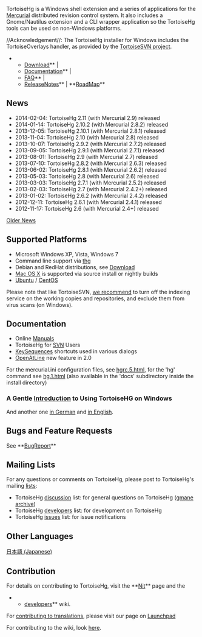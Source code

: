 [[http://tortoisehg.bitbucket.org/|{{http://tortoisehg.bitbucket.org/css/img/logo.png|TortoiseHg Website}}]]


TortoiseHg is a Windows shell extension and a series of applications for
the [[http://mercurial.selenic.com|Mercurial]] distributed
revision control system. It also includes a Gnome/Nautilus extension and a CLI
wrapper application so the TortoiseHg tools can be used on non-Windows
platforms.

//Acknowledgement//: The TortoiseHg installer for Windows includes the TortoiseOverlays handler, as provided by the [[http://tortoisesvn.net|TortoiseSVN project]].

**[[http://tortoisehg.bitbucket.org/download/index.html|Download]]** | 
**[[http://tortoisehg.bitbucket.org/docs.html|Documentation]]** |
**[[http://tortoisehg.bitbucket.org/manual/2.10/faq.html|FAQ]]** |
**[[ReleaseNotes]]** |  **[[RoadMap]]**

== News ==

* 2014-02-04: TortoiseHg 2.11 (with Mercurial 2.9) released
* 2014-01-14: TortoiseHg 2.10.2 (with Mercurial 2.8.2) released
* 2013-12-05: TortoiseHg 2.10.1 (with Mercurial 2.8.1) released
* 2013-11-04: TortoiseHg 2.10 (with Mercurial 2.8) released
* 2013-10-07: TortoiseHg 2.9.2 (with Mercurial 2.7.2) released
* 2013-09-05: TortoiseHg 2.9.1 (with Mercurial 2.7.1) released
* 2013-08-01: TortoiseHg 2.9 (with Mercurial 2.7) released
* 2013-07-10: TortoiseHg 2.8.2 (with Mercurial 2.6.3) released
* 2013-06-02: TortoiseHg 2.8.1 (with Mercurial 2.6.2) released
* 2013-05-03: TortoiseHg 2.8 (with Mercurial 2.6) released
* 2013-03-03: TortoiseHg 2.7.1 (with Mercurial 2.5.2) released
* 2013-02-03: TortoiseHg 2.7 (with Mercurial 2.4.2+) released
* 2013-01-02: TortoiseHg 2.6.2 (with Mercurial 2.4.2) released
* 2012-12-11: TortoiseHg 2.6.1 (with Mercurial 2.4.1) released
* 2012-11-17: TortoiseHg 2.6 (with Mercurial 2.4+) released

[[OldNews|Older News]]


== Supported Platforms ==

* Microsoft Windows XP, Vista, Windows 7
* Command line support via [[thg]]
* Debian and RedHat distributions, see [[http://tortoisehg.bitbucket.org/download/index.html|Download]]
* [[developers/MacOSX|Mac OS X]] is supported via source install or nightly builds
* [[Ubuntu]] / [[CentOS]]

Please note that like TortoiseSVN, [[http://www.selenic.com/pipermail/mercurial/2010-January/029680.html|we recommend]] to turn off the indexing service on the working copies and repositories, and exclude them from virus scans (on Windows).

== Documentation ==

* Online [[http://tortoisehg.bitbucket.org/docs.html|Manuals]]
* TortoiseHg for [[SVN]] Users
* [[KeySequences]] shortcuts used in various dialogs
* [[OpenAtLine]] new feature in 2.0

For the mercurial.ini configuration files, see [[http://www.selenic.com/mercurial/hgrc.5.html|hgrc.5.html]], for the 'hg' command see [[http://www.selenic.com/mercurial/hg.1.html|hg.1.html]]
(also available in the 'docs' subdirectory inside the install directory)

=== A Gentle [[http://tortoisehg.readthedocs.org/en/latest/quick.html|Introduction]] to Using TortoiseHG on Windows ===

And another one [[http://draketo.de/licht/freie-software/mercurial/kurze-einf-hrung-mercurial-und-tortoisehg|in German]] and [[http://draketo.de/light/english/mercurial/short-introduction-mercurial-tortoisehg|in English]]. 

== Bugs and Feature Requests ==

See **[[BugReport]]**

== Mailing Lists ==

For any questions or comments on TortoiseHg, please post to TortoiseHg's mailing [[http://sourceforge.net/mail/?group_id=199155|lists]]:

* TortoiseHg [[https://lists.sourceforge.net/lists/listinfo/tortoisehg-discuss|discussion]] list: for general questions on TortoiseHg ([[http://news.gmane.org/gmane.comp.version-control.mercurial.tortoisehg.user|gmane archive]])
* TortoiseHg [[http://groups.google.com/group/thg-dev|developers]] list: for development on TortoiseHg
* TortoiseHg [[https://lists.sourceforge.net/lists/listinfo/tortoisehg-issues|issues]] list: for issue notifications

== Other Languages ==

[[http://bitbucket.org/mercurialjp/thg-ja/wiki/Home|日本語 (Japanese)]]

== Contribution ==

For details on contributing to TortoiseHg, visit the **[[Nit]]** page and the
**[[developers/Home|developers]]** wiki.

For [[developers/Translation|contributing to translations]], please visit our page on [[https://translations.launchpad.net/tortoisehg|Launchpad]]

For contributing to the wiki, look [[wiki|here]].